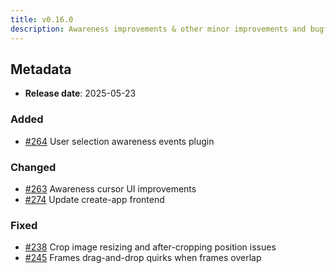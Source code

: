 ```yaml
---
title: v0.16.0
description: Awareness improvements & other minor improvements and bugfixes
---
```


## Metadata

- **Release date**: 2025-05-23

### Added

- [#264](https://github.com/InditexTech/weavejs/issues/264) User selection awareness events plugin

### Changed

- [#263](https://github.com/InditexTech/weavejs/issues/263) Awareness cursor UI improvements
- [#274](https://github.com/InditexTech/weavejs/issues/274) Update create-app frontend

### Fixed

- [#238](https://github.com/InditexTech/weavejs/issues/238) Crop image resizing and after-cropping position issues
- [#245](https://github.com/InditexTech/weavejs/issues/245) Frames drag-and-drop quirks when frames overlap

